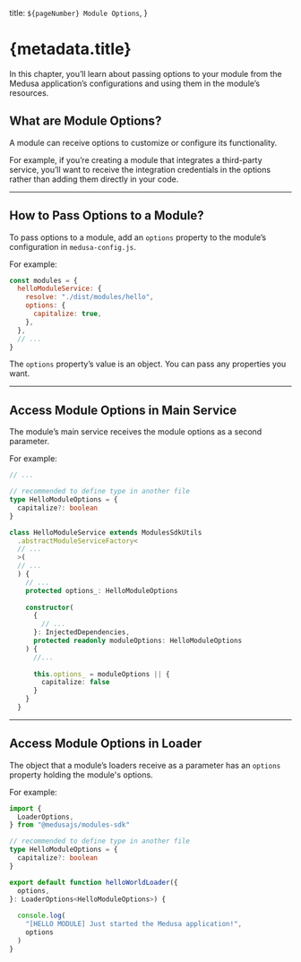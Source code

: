 
  title: `${pageNumber} Module Options`,
}

# {metadata.title}

In this chapter, you’ll learn about passing options to your module from the Medusa application’s configurations and using them in the module’s resources.

## What are Module Options?

A module can receive options to customize or configure its functionality.

For example, if you’re creating a module that integrates a third-party service, you’ll want to receive the integration credentials in the options rather than adding them directly in your code.

---

## How to Pass Options to a Module?

To pass options to a module, add an `options` property to the module’s configuration in `medusa-config.js`.

For example:

```js title="medusa-config.js"
const modules = {
  helloModuleService: {
    resolve: "./dist/modules/hello",
    options: {
      capitalize: true,
    },
  },
  // ...
}
```

The `options` property’s value is an object. You can pass any properties you want.

---

## Access Module Options in Main Service

The module’s main service receives the module options as a second parameter.

For example:

```ts title="src/modules/hello/service.ts" highlights={[["15"], ["21"], ["25"], ["26"], ["27"]]}
// ...

// recommended to define type in another file
type HelloModuleOptions = {
  capitalize?: boolean
}

class HelloModuleService extends ModulesSdkUtils
  .abstractModuleServiceFactory<
  // ...
  >(
  // ...
  ) {
    // ...
    protected options_: HelloModuleOptions
    
    constructor(
      {
        // ...
      }: InjectedDependencies,
      protected readonly moduleOptions: HelloModuleOptions
    ) {
      //...
      
      this.options_ = moduleOptions || {
        capitalize: false
      }
    }
  }
```

---

## Access Module Options in Loader

The object that a module’s loaders receive as a parameter has an `options` property holding the module's options.

For example:

```ts title="src/modules/hello/loaders/hello-world.ts" highlights={[["11"], ["16"]]}
import {
  LoaderOptions,
} from "@medusajs/modules-sdk"

// recommended to define type in another file
type HelloModuleOptions = {
  capitalize?: boolean
}

export default function helloWorldLoader({
  options,
}: LoaderOptions<HelloModuleOptions>) {
  
  console.log(
    "[HELLO MODULE] Just started the Medusa application!",
    options
  )
}
```
